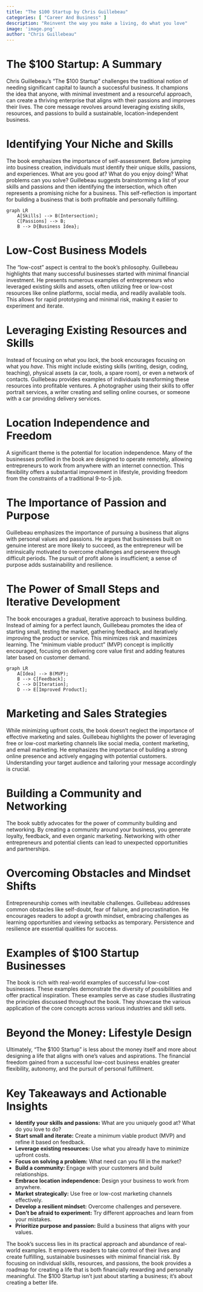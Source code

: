 ```yaml
---
title: "The $100 Startup by Chris Guillebeau"
categories: [ "Career And Business" ]
description: "Reinvent the way you make a living, do what you love"
image: 'image.png'
author: "Chris Guillebeau"
---
```

# The $100 Startup: A Summary

Chris Guillebeau's "The $100 Startup" challenges the traditional notion of needing significant capital to launch a successful business. It champions the idea that anyone, with minimal investment and a resourceful approach, can create a thriving enterprise that aligns with their passions and improves their lives.  The core message revolves around leveraging existing skills, resources, and passions to build a sustainable, location-independent business.


# Identifying Your Niche and Skills

The book emphasizes the importance of self-assessment. Before jumping into business creation, individuals must identify their unique skills, passions, and experiences. What are you good at? What do you enjoy doing? What problems can you solve? Guillebeau suggests brainstorming a list of your skills and passions and then identifying the intersection, which often represents a promising niche for a business. This self-reflection is important for building a business that is both profitable and personally fulfilling.

```mermaid
graph LR
    A[Skills] --> B(Intersection);
    C[Passions] --> B;
    B --> D{Business Idea};
```

#  Low-Cost Business Models

The "low-cost" aspect is central to the book's philosophy.  Guillebeau highlights that many successful businesses started with minimal financial investment.  He presents numerous examples of entrepreneurs who leveraged existing skills and assets, often utilizing free or low-cost resources like online platforms, social media, and readily available tools.  This allows for rapid prototyping and minimal risk, making it easier to experiment and iterate.

# Leveraging Existing Resources and Skills

Instead of focusing on what you *lack*, the book encourages focusing on what you *have*. This might include existing skills (writing, design, coding, teaching), physical assets (a car, tools, a spare room), or even a network of contacts.  Guillebeau provides examples of individuals transforming these resources into profitable ventures. A photographer using their skills to offer portrait services, a writer creating and selling online courses, or someone with a car providing delivery services.

# Location Independence and Freedom

A significant theme is the potential for location independence. Many of the businesses profiled in the book are designed to operate remotely, allowing entrepreneurs to work from anywhere with an internet connection. This flexibility offers a substantial improvement in lifestyle, providing freedom from the constraints of a traditional 9-to-5 job.

# The Importance of Passion and Purpose

Guillebeau emphasizes the importance of pursuing a business that aligns with personal values and passions.  He argues that businesses built on genuine interest are more likely to succeed, as the entrepreneur will be intrinsically motivated to overcome challenges and persevere through difficult periods. The pursuit of profit alone is insufficient; a sense of purpose adds sustainability and resilience.

# The Power of Small Steps and Iterative Development

The book encourages a gradual, iterative approach to business building.  Instead of aiming for a perfect launch, Guillebeau promotes the idea of starting small, testing the market, gathering feedback, and iteratively improving the product or service.  This minimizes risk and maximizes learning.  The "minimum viable product" (MVP) concept is implicitly encouraged, focusing on delivering core value first and adding features later based on customer demand.

```mermaid
graph LR
    A[Idea] --> B(MVP);
    B --> C[Feedback];
    C --> D[Iteration];
    D --> E[Improved Product];
```

# Marketing and Sales Strategies

While minimizing upfront costs, the book doesn't neglect the importance of effective marketing and sales.  Guillebeau highlights the power of leveraging free or low-cost marketing channels like social media, content marketing, and email marketing.  He emphasizes the importance of building a strong online presence and actively engaging with potential customers.  Understanding your target audience and tailoring your message accordingly is crucial.


#  Building a Community and Networking

The book subtly advocates for the power of community building and networking.  By creating a community around your business, you generate loyalty, feedback, and even organic marketing.  Networking with other entrepreneurs and potential clients can lead to unexpected opportunities and partnerships.

#  Overcoming Obstacles and Mindset Shifts

Entrepreneurship comes with inevitable challenges.  Guillebeau addresses common obstacles like self-doubt, fear of failure, and procrastination. He encourages readers to adopt a growth mindset, embracing challenges as learning opportunities and viewing setbacks as temporary.  Persistence and resilience are essential qualities for success.

#  Examples of $100 Startup Businesses

The book is rich with real-world examples of successful low-cost businesses. These examples demonstrate the diversity of possibilities and offer practical inspiration.  These examples serve as case studies illustrating the principles discussed throughout the book.  They showcase the various application of the core concepts across various industries and skill sets.


#  Beyond the Money: Lifestyle Design

Ultimately, "The $100 Startup" is less about the money itself and more about designing a life that aligns with one's values and aspirations. The financial freedom gained from a successful low-cost business enables greater flexibility, autonomy, and the pursuit of personal fulfillment.


# Key Takeaways and Actionable Insights

* **Identify your skills and passions:**  What are you uniquely good at? What do you love to do?
* **Start small and iterate:** Create a minimum viable product (MVP) and refine it based on feedback.
* **Leverage existing resources:** Use what you already have to minimize upfront costs.
* **Focus on solving a problem:** What need can you fill in the market?
* **Build a community:** Engage with your customers and build relationships.
* **Embrace location independence:** Design your business to work from anywhere.
* **Market strategically:** Use free or low-cost marketing channels effectively.
* **Develop a resilient mindset:** Overcome challenges and persevere.
* **Don't be afraid to experiment:** Try different approaches and learn from your mistakes.
* **Prioritize purpose and passion:** Build a business that aligns with your values.

The book's success lies in its practical approach and abundance of real-world examples.  It empowers readers to take control of their lives and create fulfilling, sustainable businesses with minimal financial risk.  By focusing on individual skills, resources, and passions, the book provides a roadmap for creating a life that is both financially rewarding and personally meaningful. The $100 Startup isn't just about starting a business; it's about creating a better life.

